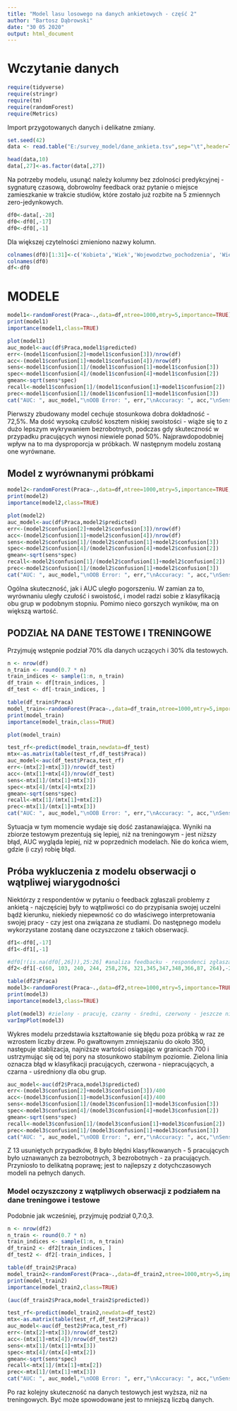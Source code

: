 ---
title: "Model lasu losowego na danych ankietowych - część 2"
author: "Bartosz Dąbrowski"
date: "30 05 2020"
output: html_document
---
# Wczytanie danych

```{r echo=FALSE, message=FALSE, warning=FALSE}
require(tidyverse)
require(stringr)
require(tm)
require(randomForest)
require(Metrics)
```

Import przygotowanych danych i delikatne zmiany.

```{r echo=FALSE, message=FALSE}
set.seed(42)
data <- read.table("E:/survey_model/dane_ankieta.tsv",sep="\t",header=TRUE,fileEncoding = "UTF-8", check.names=FALSE)
```


```{r echo=FALSE}
head(data,10)
data[,27]<-as.factor(data[,27])
```

Na potrzeby modelu, usunąć należy kolumny bez zdolności predykcyjnej - sygnaturę czasową, dobrowolny feedback oraz pytanie o miejsce zamieszkanie w trakcie studiów, które zostało już rozbite na 5 zmiennych zero-jedynkowych.

```{r echo=FALSE}
df0<-data[,-28]
df0<-df0[,-17]
df0<-df0[,-1]
```

Dla większej czytelności zmieniono nazwy kolumn.

```{r echo=FALSE}
colnames(df0)[1:31]<-c('Kobieta','Wiek','Wojewodztwo_pochodzenia', 'Wielkosc_miasta', 'Miasto', 'Wiecej_kierunkow', 'Rok','Prywatna','Zaocznie', 'Typ','Kola','Organizacje','Samorzad','Srednia','Stypendium','Wiodace','Zapychacze','Zapychacze_dobor','Jezyk','Organizacja_uczelni','Plany','Trudnosc','Przydatnosc','Ogolna_ocena','Praca','Akademik','Dom_mieszkanie_rodzinne','Wynajete_mieszkanie','Wynajety_pokoj','Inne','Dyscyplina')
colnames(df0)
df<-df0
```

# MODELE

```{r echo=FALSE}
model1<-randomForest(Praca~.,data=df,ntree=1000,mtry=5,importance=TRUE)
print(model1)
importance(model1,class=TRUE)
```

```{r echo=FALSE}
plot(model1)
auc_model<-auc(df$Praca,model1$predicted)
err<-(model1$confusion[2]+model1$confusion[3])/nrow(df)
acc<-(model1$confusion[1]+model1$confusion[4])/nrow(df)
sens<-model1$confusion[1]/(model1$confusion[1]+model1$confusion[3])
spec<-model1$confusion[4]/(model1$confusion[4]+model1$confusion[2])
gmean<-sqrt(sens*spec)
recall<-model1$confusion[1]/(model1$confusion[1]+model1$confusion[2])
prec<-model1$confusion[1]/(model1$confusion[1]+model1$confusion[3])
cat("AUC: ", auc_model,"\nOOB Error: ", err,"\nAccuracy: ", acc,"\nSensitivity: ", sens,"\nSpecifity: ", spec,"\nG-Mean: ", gmean,"\nRecall: ", recall,"\nPrecision: ", prec)
```

Pierwszy zbudowany model cechuje stosunkowa dobra dokładność - 72,5%. Ma dość wysoką czułość kosztem niskiej swoistości - wiąże się to z dużo lepszym wykrywaniem bezrobotnych, podczas gdy skuteczność w przypadku pracujących wynosi niewiele ponad 50%. Najprawdopodobniej wpływ na to ma dysproporcja w próbkach. W następnym modelu zostaną one wyrównane.

## Model z wyrównanymi próbkami

```{r echo=FALSE}
model2<-randomForest(Praca~.,data=df,ntree=1000,mtry=5,importance=TRUE,sampsize=c(155,155))
print(model2)
importance(model2,class=TRUE)
```

```{r echo=FALSE}
plot(model2)
auc_model<-auc(df$Praca,model2$predicted)
err<-(model2$confusion[2]+model2$confusion[3])/nrow(df)
acc<-(model2$confusion[1]+model2$confusion[4])/nrow(df)
sens<-model2$confusion[1]/(model2$confusion[1]+model2$confusion[3])
spec<-model2$confusion[4]/(model2$confusion[4]+model2$confusion[2])
gmean<-sqrt(sens*spec)
recall<-model2$confusion[1]/(model2$confusion[1]+model2$confusion[2])
prec<-model2$confusion[1]/(model2$confusion[1]+model2$confusion[3])
cat("AUC: ", auc_model,"\nOOB Error: ", err,"\nAccuracy: ", acc,"\nSensitivity: ", sens,"\nSpecifity: ", spec,"\nG-Mean: ", gmean,"\nRecall: ", recall,"\nPrecision: ", prec)
```

Ogólna skuteczność, jak i AUC uległo pogorszeniu. W zamian za to, wyrównaniu uległy czułość i swoistość, i model radzi sobie z klasyfikacją obu grup w podobnym stopniu. Pomimo nieco gorszych wyników, ma on większą wartość.

## PODZIAŁ NA DANE TESTOWE I TRENINGOWE

Przyjmuję wstępnie podział 70% dla danych uczących i 30% dla testowych.

```{r echo=FALSE}
n <- nrow(df)
n_train <- round(0.7 * n) 
train_indices <- sample(1:n, n_train)
df_train <- df[train_indices, ]  
df_test <- df[-train_indices, ]  
```

```{r echo=FALSE}
table(df_train$Praca)
model_train<-randomForest(Praca~.,data=df_train,ntree=1000,mtry=5,importance=TRUE,sampsize=c(78,78))
print(model_train)
importance(model_train,class=TRUE)
```

```{r echo=FALSE}
plot(model_train)
```

```{r echo=FALSE}
test_rf<-predict(model_train,newdata=df_test)
mtx<-as.matrix(table(test_rf,df_test$Praca))
auc_model<-auc(df_test$Praca,test_rf)
err<-(mtx[2]+mtx[3])/nrow(df_test)
acc<-(mtx[1]+mtx[4])/nrow(df_test)
sens<-mtx[1]/(mtx[1]+mtx[3])
spec<-mtx[4]/(mtx[4]+mtx[2])
gmean<-sqrt(sens*spec)
recall<-mtx[1]/(mtx[1]+mtx[2])
prec<-mtx[1]/(mtx[1]+mtx[3])
cat("AUC: ", auc_model,"\nOOB Error: ", err,"\nAccuracy: ", acc,"\nSensitivity: ", sens,"\nSpecifity: ", spec,"\nG-Mean: ", gmean,"\nRecall: ", recall,"\nPrecision: ", prec)
```

Sytuacja w tym momencie wydaje się dość zastanawiająca. Wyniki na zbiorze testowym prezentują się lepiej, niż na treningowym - jest niższy błąd, AUC wygląda lepiej, niż w poprzednich modelach. Nie do końca wiem, gdzie (i czy) robię błąd.

## Próba wykluczenia z modelu obserwacji o wątpliwej wiarygodności

Niektórzy z respondentów w pytaniu o feedback zgłaszali problemy z ankietą - najczęściej były to wątpliwości co do przypisania swojej uczelni bądź kierunku, niekiedy niepewność co do właściwego interpretowania swojej pracy - czy jest ona związana ze studiami. Do następnego modelu wykorzystane zostaną dane oczyszczone z takich obserwacji.

```{r echo=FALSE, message=FALSE,warning=FALSE}
df1<-df0[,-17]
df1<-df1[,-1]
```

```{r echo=FALSE, message=FALSE, warning=FALSE}
#df0[!(is.na(df0[,26])),25:26] #analiza feedbacku - respondenci zgłaszający problemy z zaznaczeniem odpowiadających ich sytuacji opcji zostaną usunięci z danych
df2<-df1[-c(60, 103, 240, 244, 258,276, 321,345,347,348,366,87, 264),-26]
```

```{r echo=FALSE}
table(df2$Praca)
model3<-randomForest(Praca~.,data=df2,ntree=1000,mtry=5,importance=TRUE,sampsize=c(150,150))
print(model3)
importance(model3,class=TRUE)
```

```{r echo=FALSE}
plot(model3) #zielony - pracuję, czarny - średni, czerwony - jeszcze nie
varImpPlot(model3)
```

Wykres modelu przedstawia kształtowanie się błędu poza próbką w raz ze wzrostem liczby drzew. Po gwałtownym zmniejszaniu do około 350, następuje stablizacja, najniższe wartości osiągając w granicach 700 i ustrzymując się od tej pory na stosunkowo stabilnym poziomie. Zielona linia oznacza błąd w klasyfikacji pracujących, czerwona - niepracujących, a czarna - uśredniony dla obu grup.

```{r echo=FALSE}
auc_model<-auc(df2$Praca,model3$predicted)
err<-(model3$confusion[2]+model3$confusion[3])/400
acc<-(model3$confusion[1]+model3$confusion[4])/400
sens<-model3$confusion[1]/(model3$confusion[1]+model3$confusion[3])
spec<-model3$confusion[4]/(model3$confusion[4]+model3$confusion[2])
gmean<-sqrt(sens*spec)
recall<-model3$confusion[1]/(model3$confusion[1]+model3$confusion[2])
prec<-model3$confusion[1]/(model3$confusion[1]+model3$confusion[3])
cat("AUC: ", auc_model,"\nOOB Error: ", err,"\nAccuracy: ", acc,"\nSensitivity: ", sens,"\nSpecifity: ", spec,"\nG-Mean: ", gmean,"\nRecall: ", recall,"\nPrecision: ", prec)
```

Z 13 usuniętych przypadków, 8 było błędni klasyfikowanych - 5 pracujących było uznawanych za bezrobotnych, 3 bezrobotnych - za pracujących. Przyniosło to delikatną poprawę; jest to najlepszy z dotychczasowych modeli na pełnych danych.

### Model oczyszczony z wątpliwych obserwacji z podziałem na dane treningowe i testowe

Podobnie jak wcześniej, przyjmuję podział 0,7:0,3.

```{r echo=FALSE}
n <- nrow(df2)
n_train <- round(0.7 * n) 
train_indices <- sample(1:n, n_train)
df_train2 <- df2[train_indices, ]  
df_test2 <- df2[-train_indices, ]  
```

```{r echo=FALSE}
table(df_train2$Praca)
model_train2<-randomForest(Praca~.,data=df_train2,ntree=1000,mtry=5,importance=TRUE,sampsize=c(100,100))
print(model_train2)
importance(model_train2,class=TRUE)

(auc(df_train2$Praca,model_train2$predicted))
```

```{r echo=FALSE}
test_rf<-predict(model_train2,newdata=df_test2)
mtx<-as.matrix(table(test_rf,df_test2$Praca))
auc_model<-auc(df_test2$Praca,test_rf)
err<-(mtx[2]+mtx[3])/nrow(df_test2)
acc<-(mtx[1]+mtx[4])/nrow(df_test2)
sens<-mtx[1]/(mtx[1]+mtx[3])
spec<-mtx[4]/(mtx[4]+mtx[2])
gmean<-sqrt(sens*spec)
recall<-mtx[1]/(mtx[1]+mtx[2])
prec<-mtx[1]/(mtx[1]+mtx[3])
cat("AUC: ", auc_model,"\nOOB Error: ", err,"\nAccuracy: ", acc,"\nSensitivity: ", sens,"\nSpecifity: ", spec,"\nG-Mean: ", gmean,"\nRecall: ", recall,"\nPrecision: ", prec)
```

Po raz kolejny skuteczność na danych testowych jest wyższa, niż na treningowych. Być może spowodowane jest to mniejszą liczbą danych.
